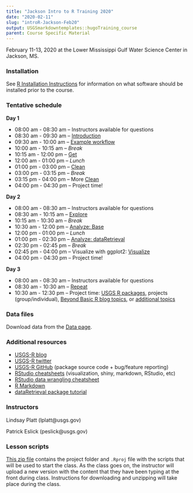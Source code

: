 ```yaml
---
title: "Jackson Intro to R Training 2020"
date: "2020-02-11"
slug: "introR-Jackson-Feb20"
output: USGSmarkdowntemplates::hugoTraining_course
parent: Course Specific Material
---
```


February 11-13, 2020 at the Lower Mississippi Gulf Water Science Center in Jackson, MS.

### Installation

See [R Installation Instructions](/installr) for information on what software should be installed prior to the course. 

### Tentative schedule

**Day 1**

* 08:00 am - 08:30 am -- Instructors available for questions
* 08:30 am - 09:30 am -- [Introduction](/intro-curriculum/Introduction)
* 09:30 am - 10:00 am -- [Example workflow](/intro-curriculum/data/data_workflow.Rmd)
* 10:00 am - 10:15 am -- *Break*
* 10:15 am - 12:00 pm -- [Get](/intro-curriculum/Get)
* 12:00 am - 01:00 pm -- *Lunch*
* 01:00 pm - 03:00 pm -- [Clean](/intro-curriculum/Clean)
* 03:00 pm - 03:15 pm -- *Break*
* 03:15 pm - 04:00 pm -- More [Clean](/intro-curriculum/Clean)
* 04:00 pm - 04:30 pm -- Project time!

**Day 2**

* 08:00 am - 08:30 am -- Instructors available for questions
* 08:30 am - 10:15 am -- [Explore](/intro-curriculum/Explore)
* 10:15 am - 10:30 am -- *Break*
* 10:30 am - 12:00 pm -- [Analyze: Base](/intro-curriculum/Analyze)
* 12:00 pm - 01:00 pm -- *Lunch*
* 01:00 pm - 02:30 pm -- [Analyze: dataRetrieval](https://cran.r-project.org/web/packages/dataRetrieval/dataRetrieval.pdf) 
* 02:30 pm - 02:45 pm -- *Break*
* 02:45 pm - 04:00 pm -- Visualize with ggplot2: [Visualize](/intro-curriculum/ggplot2/)
* 04:00 pm - 04:30 pm -- Project time!

**Day 3**

* 08:00 am - 08:30 am -- Instructors available for questions
* 08:30 am - 10:30 am -- [Repeat](/intro-curriculum/Reproduce/)
* 10:30 am - 12:30 pm -- Project time: [USGS R packages](/intro-curriculum/USGS/), projects (group/individual), [Beyond Basic R blog topics](https://waterdata.usgs.gov/blog/tags/beyond-basic-r/), or [additional topics](/intro-curriculum/Additional/)

### Data files

Download data from the [Data page](/intro-curriculum/data/).

### Additional resources

* [USGS-R blog](https://waterdata.usgs.gov/blog/tags/r/)
* [USGS-R twitter](https://twitter.com/USGS_R)
* [USGS-R GitHub](https://github.com/USGS-R) (package source code + bug/feature reporting)
* [RStudio cheatsheets](https://www.rstudio.com/resources/cheatsheets/) (visualization, shiny, markdown, RStudio, etc)
* [RStudio data wrangling cheatsheet](https://www.rstudio.com/wp-content/uploads/2015/02/data-wrangling-cheatsheet.pdf)
* [R Markdown](http://rmarkdown.rstudio.com/lesson-1.html)
* [dataRetrieval package tutorial](https://owi.usgs.gov/R/dataRetrieval.html#1)

### Instructors

Lindsay Platt (lplatt@usgs.gov)

Patrick Eslick (peslick@usgs.gov)

### Lesson scripts

[This zip file](https://drive.google.com/file/d/1GEUc2AGCEdJ48T6XgbpV_utd0B29xTTV/view) contains the project folder and `.Rproj` file with the scripts that will be used to start the class. As the class goes on, the instructor will upload a new version with the content that they have been typing at the front during class. Instructions for downloading and unzipping will take place during the class.
